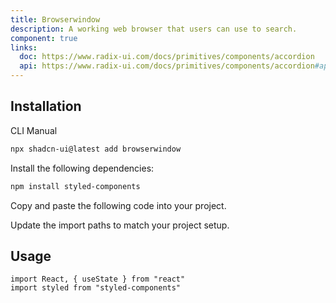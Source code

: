 ```yaml
---
title: Browserwindow
description: A working web browser that users can use to search.
component: true
links:
  doc: https://www.radix-ui.com/docs/primitives/components/accordion
  api: https://www.radix-ui.com/docs/primitives/components/accordion#api-reference
---
```


<ComponentPreview
  name="browserwindow-demo"
  description="A web browser with search bar"
/>

## Installation

<Tabs defaultValue="cli">

<TabsList>
  <TabsTrigger value="cli">CLI</TabsTrigger>
  <TabsTrigger value="manual">Manual</TabsTrigger>
</TabsList>

<TabsContent value="cli">

```bash
npx shadcn-ui@latest add browserwindow
```

</TabsContent>

<TabsContent value="manual">

<Steps>

<Step>Install the following dependencies:</Step>

```bash
npm install styled-components
```

<Step>Copy and paste the following code into your project.</Step>

<ComponentSource name="browserwindow" />

<Step>Update the import paths to match your project setup.</Step>

</Steps>

</TabsContent>

</Tabs>

## Usage

```tsx
import React, { useState } from "react"
import styled from "styled-components"
```
